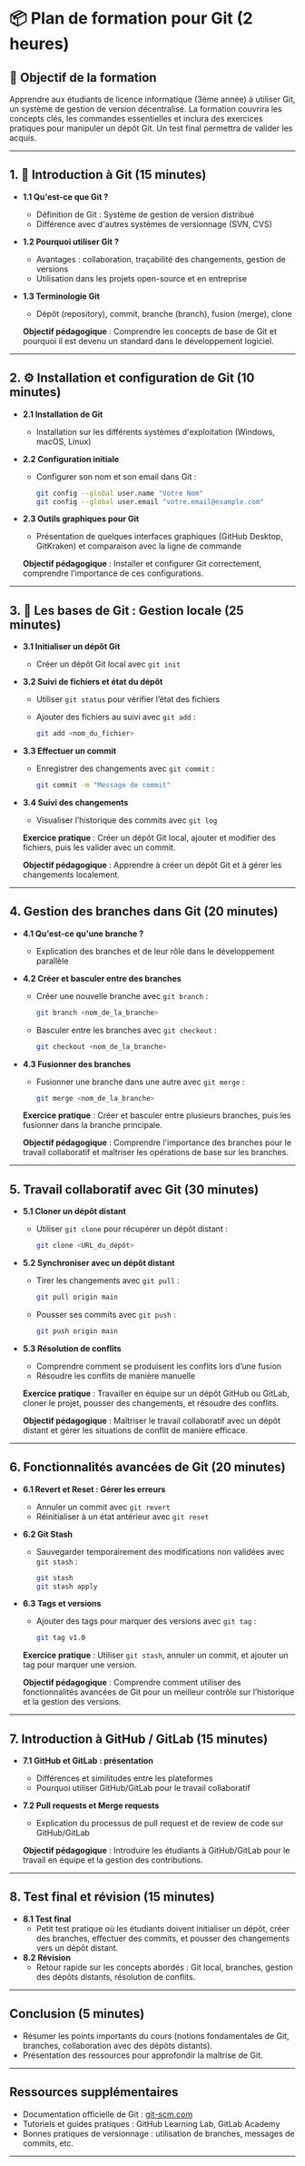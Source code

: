 # 📦 Plan de formation pour Git (2 heures)

## 🎯 Objectif de la formation

Apprendre aux étudiants de licence informatique (3ème année) à utiliser Git, un système de gestion de version décentralisé. La formation couvrira les concepts clés, les commandes essentielles et inclura des exercices pratiques pour manipuler un dépôt Git. Un test final permettra de valider les acquis.

---

## 1. 🐙 Introduction à Git (15 minutes)

- **1.1 Qu'est-ce que Git ?**
  - Définition de Git : Système de gestion de version distribué
  - Différence avec d'autres systèmes de versionnage (SVN, CVS)
- **1.2 Pourquoi utiliser Git ?**
  - Avantages : collaboration, traçabilité des changements, gestion de versions
  - Utilisation dans les projets open-source et en entreprise
- **1.3 Terminologie Git**
  - Dépôt (repository), commit, branche (branch), fusion (merge), clone

   **Objectif pédagogique** : Comprendre les concepts de base de Git et pourquoi il est devenu un standard dans le développement logiciel.

---

## 2. ⚙️ Installation et configuration de Git (10 minutes)

- **2.1 Installation de Git**
  - Installation sur les différents systèmes d'exploitation (Windows, macOS, Linux)
- **2.2 Configuration initiale**
  - Configurer son nom et son email dans Git :

     ```bash
     git config --global user.name "Votre Nom"
     git config --global user.email "votre.email@example.com"
     ```

- **2.3 Outils graphiques pour Git**
  - Présentation de quelques interfaces graphiques (GitHub Desktop, GitKraken) et comparaison avec la ligne de commande

   **Objectif pédagogique** : Installer et configurer Git correctement, comprendre l’importance de ces configurations.

---

## 3. 📂 Les bases de Git : Gestion locale (25 minutes)

- **3.1 Initialiser un dépôt Git**
  - Créer un dépôt Git local avec `git init`
- **3.2 Suivi de fichiers et état du dépôt**
  - Utiliser `git status` pour vérifier l’état des fichiers
  - Ajouter des fichiers au suivi avec `git add` :

     ```bash
     git add <nom_du_fichier>
     ```

- **3.3 Effectuer un commit**
  - Enregistrer des changements avec `git commit` :

     ```bash
     git commit -m "Message de commit"
     ```

- **3.4 Suivi des changements**
  - Visualiser l’historique des commits avec `git log`

   **Exercice pratique** : Créer un dépôt Git local, ajouter et modifier des fichiers, puis les valider avec un commit.

   **Objectif pédagogique** : Apprendre à créer un dépôt Git et à gérer les changements localement.

---

## 4. **Gestion des branches dans Git** (20 minutes)

- **4.1 Qu'est-ce qu'une branche ?**
  - Explication des branches et de leur rôle dans le développement parallèle
- **4.2 Créer et basculer entre des branches**
  - Créer une nouvelle branche avec `git branch` :

     ```bash
     git branch <nom_de_la_branche>
     ```

  - Basculer entre les branches avec `git checkout` :

     ```bash
     git checkout <nom_de_la_branche>
     ```

- **4.3 Fusionner des branches**
  - Fusionner une branche dans une autre avec `git merge` :

     ```bash
     git merge <nom_de_la_branche>
     ```

   **Exercice pratique** : Créer et basculer entre plusieurs branches, puis les fusionner dans la branche principale.

   **Objectif pédagogique** : Comprendre l'importance des branches pour le travail collaboratif et maîtriser les opérations de base sur les branches.

---

## 5. **Travail collaboratif avec Git** (30 minutes)

- **5.1 Cloner un dépôt distant**
  - Utiliser `git clone` pour récupérer un dépôt distant :

     ```bash
     git clone <URL_du_dépôt>
     ```

- **5.2 Synchroniser avec un dépôt distant**
  - Tirer les changements avec `git pull` :

     ```bash
     git pull origin main
     ```

  - Pousser ses commits avec `git push` :

     ```bash
     git push origin main
     ```

- **5.3 Résolution de conflits**
  - Comprendre comment se produisent les conflits lors d’une fusion
  - Résoudre les conflits de manière manuelle

   **Exercice pratique** : Travailler en équipe sur un dépôt GitHub ou GitLab, cloner le projet, pousser des changements, et résoudre des conflits.

   **Objectif pédagogique** : Maîtriser le travail collaboratif avec un dépôt distant et gérer les situations de conflit de manière efficace.

---

## 6. **Fonctionnalités avancées de Git** (20 minutes)

- **6.1 Revert et Reset : Gérer les erreurs**
  - Annuler un commit avec `git revert`
  - Réinitialiser à un état antérieur avec `git reset`
- **6.2 Git Stash**
  - Sauvegarder temporairement des modifications non validées avec `git stash` :

     ```bash
     git stash
     git stash apply
     ```

- **6.3 Tags et versions**
  - Ajouter des tags pour marquer des versions avec `git tag` :

     ```bash
     git tag v1.0
     ```

   **Exercice pratique** : Utiliser `git stash`, annuler un commit, et ajouter un tag pour marquer une version.

   **Objectif pédagogique** : Comprendre comment utiliser des fonctionnalités avancées de Git pour un meilleur contrôle sur l’historique et la gestion des versions.

---

## 7. **Introduction à GitHub / GitLab** (15 minutes)

- **7.1 GitHub et GitLab : présentation**
  - Différences et similitudes entre les plateformes
  - Pourquoi utiliser GitHub/GitLab pour le travail collaboratif
- **7.2 Pull requests et Merge requests**
  - Explication du processus de pull request et de review de code sur GitHub/GitLab

   **Objectif pédagogique** : Introduire les étudiants à GitHub/GitLab pour le travail en équipe et la gestion des contributions.

---

## 8. **Test final et révision** (15 minutes)

- **8.1 Test final**
  - Petit test pratique où les étudiants doivent initialiser un dépôt, créer des branches, effectuer des commits, et pousser des changements vers un dépôt distant.
- **8.2 Révision**
  - Retour rapide sur les concepts abordés : Git local, branches, gestion des dépôts distants, résolution de conflits.

---

## Conclusion (5 minutes)

- Résumer les points importants du cours (notions fondamentales de Git, branches, collaboration avec des dépôts distants).
- Présentation des ressources pour approfondir la maîtrise de Git.

---

## Ressources supplémentaires

- Documentation officielle de Git : [git-scm.com](https://git-scm.com)
- Tutoriels et guides pratiques : GitHub Learning Lab, GitLab Academy
- Bonnes pratiques de versionnage : utilisation de branches, messages de commits, etc.

---
